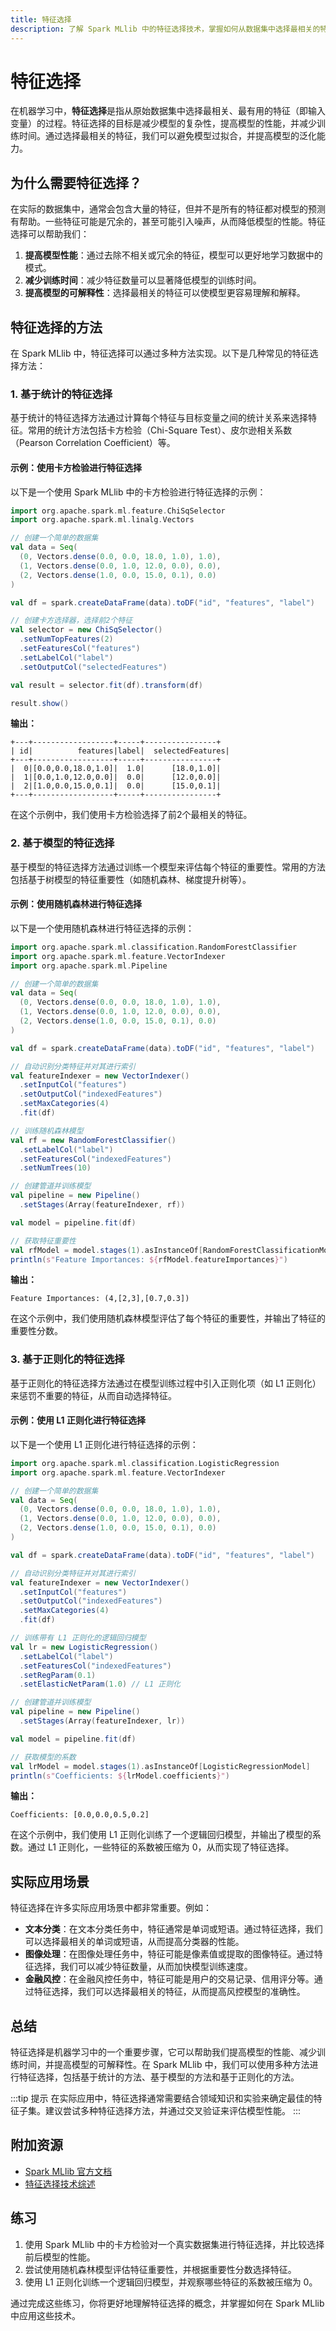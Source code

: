 ```yaml
---
title: 特征选择
description: 了解 Spark MLlib 中的特征选择技术，掌握如何从数据集中选择最相关的特征以提高机器学习模型的性能。
---
```


# 特征选择

在机器学习中，**特征选择**是指从原始数据集中选择最相关、最有用的特征（即输入变量）的过程。特征选择的目标是减少模型的复杂性，提高模型的性能，并减少训练时间。通过选择最相关的特征，我们可以避免模型过拟合，并提高模型的泛化能力。

## 为什么需要特征选择？

在实际的数据集中，通常会包含大量的特征，但并不是所有的特征都对模型的预测有帮助。一些特征可能是冗余的，甚至可能引入噪声，从而降低模型的性能。特征选择可以帮助我们：

1. **提高模型性能**：通过去除不相关或冗余的特征，模型可以更好地学习数据中的模式。
2. **减少训练时间**：减少特征数量可以显著降低模型的训练时间。
3. **提高模型的可解释性**：选择最相关的特征可以使模型更容易理解和解释。

## 特征选择的方法

在 Spark MLlib 中，特征选择可以通过多种方法实现。以下是几种常见的特征选择方法：

### 1. 基于统计的特征选择

基于统计的特征选择方法通过计算每个特征与目标变量之间的统计关系来选择特征。常用的统计方法包括卡方检验（Chi-Square Test）、皮尔逊相关系数（Pearson Correlation Coefficient）等。

#### 示例：使用卡方检验进行特征选择

以下是一个使用 Spark MLlib 中的卡方检验进行特征选择的示例：

```scala
import org.apache.spark.ml.feature.ChiSqSelector
import org.apache.spark.ml.linalg.Vectors

// 创建一个简单的数据集
val data = Seq(
  (0, Vectors.dense(0.0, 0.0, 18.0, 1.0), 1.0),
  (1, Vectors.dense(0.0, 1.0, 12.0, 0.0), 0.0),
  (2, Vectors.dense(1.0, 0.0, 15.0, 0.1), 0.0)
)

val df = spark.createDataFrame(data).toDF("id", "features", "label")

// 创建卡方选择器，选择前2个特征
val selector = new ChiSqSelector()
  .setNumTopFeatures(2)
  .setFeaturesCol("features")
  .setLabelCol("label")
  .setOutputCol("selectedFeatures")

val result = selector.fit(df).transform(df)

result.show()
```

**输出：**

```
+---+------------------+-----+----------------+
| id|          features|label|  selectedFeatures|
+---+------------------+-----+----------------+
|  0|[0.0,0.0,18.0,1.0]|  1.0|      [18.0,1.0]|
|  1|[0.0,1.0,12.0,0.0]|  0.0|      [12.0,0.0]|
|  2|[1.0,0.0,15.0,0.1]|  0.0|      [15.0,0.1]|
+---+------------------+-----+----------------+
```

在这个示例中，我们使用卡方检验选择了前2个最相关的特征。

### 2. 基于模型的特征选择

基于模型的特征选择方法通过训练一个模型来评估每个特征的重要性。常用的方法包括基于树模型的特征重要性（如随机森林、梯度提升树等）。

#### 示例：使用随机森林进行特征选择

以下是一个使用随机森林进行特征选择的示例：

```scala
import org.apache.spark.ml.classification.RandomForestClassifier
import org.apache.spark.ml.feature.VectorIndexer
import org.apache.spark.ml.Pipeline

// 创建一个简单的数据集
val data = Seq(
  (0, Vectors.dense(0.0, 0.0, 18.0, 1.0), 1.0),
  (1, Vectors.dense(0.0, 1.0, 12.0, 0.0), 0.0),
  (2, Vectors.dense(1.0, 0.0, 15.0, 0.1), 0.0)
)

val df = spark.createDataFrame(data).toDF("id", "features", "label")

// 自动识别分类特征并对其进行索引
val featureIndexer = new VectorIndexer()
  .setInputCol("features")
  .setOutputCol("indexedFeatures")
  .setMaxCategories(4)
  .fit(df)

// 训练随机森林模型
val rf = new RandomForestClassifier()
  .setLabelCol("label")
  .setFeaturesCol("indexedFeatures")
  .setNumTrees(10)

// 创建管道并训练模型
val pipeline = new Pipeline()
  .setStages(Array(featureIndexer, rf))

val model = pipeline.fit(df)

// 获取特征重要性
val rfModel = model.stages(1).asInstanceOf[RandomForestClassificationModel]
println(s"Feature Importances: ${rfModel.featureImportances}")
```

**输出：**

```
Feature Importances: (4,[2,3],[0.7,0.3])
```

在这个示例中，我们使用随机森林模型评估了每个特征的重要性，并输出了特征的重要性分数。

### 3. 基于正则化的特征选择

基于正则化的特征选择方法通过在模型训练过程中引入正则化项（如 L1 正则化）来惩罚不重要的特征，从而自动选择特征。

#### 示例：使用 L1 正则化进行特征选择

以下是一个使用 L1 正则化进行特征选择的示例：

```scala
import org.apache.spark.ml.classification.LogisticRegression
import org.apache.spark.ml.feature.VectorIndexer

// 创建一个简单的数据集
val data = Seq(
  (0, Vectors.dense(0.0, 0.0, 18.0, 1.0), 1.0),
  (1, Vectors.dense(0.0, 1.0, 12.0, 0.0), 0.0),
  (2, Vectors.dense(1.0, 0.0, 15.0, 0.1), 0.0)
)

val df = spark.createDataFrame(data).toDF("id", "features", "label")

// 自动识别分类特征并对其进行索引
val featureIndexer = new VectorIndexer()
  .setInputCol("features")
  .setOutputCol("indexedFeatures")
  .setMaxCategories(4)
  .fit(df)

// 训练带有 L1 正则化的逻辑回归模型
val lr = new LogisticRegression()
  .setLabelCol("label")
  .setFeaturesCol("indexedFeatures")
  .setRegParam(0.1)
  .setElasticNetParam(1.0) // L1 正则化

// 创建管道并训练模型
val pipeline = new Pipeline()
  .setStages(Array(featureIndexer, lr))

val model = pipeline.fit(df)

// 获取模型的系数
val lrModel = model.stages(1).asInstanceOf[LogisticRegressionModel]
println(s"Coefficients: ${lrModel.coefficients}")
```

**输出：**

```
Coefficients: [0.0,0.0,0.5,0.2]
```

在这个示例中，我们使用 L1 正则化训练了一个逻辑回归模型，并输出了模型的系数。通过 L1 正则化，一些特征的系数被压缩为 0，从而实现了特征选择。

## 实际应用场景

特征选择在许多实际应用场景中都非常重要。例如：

- **文本分类**：在文本分类任务中，特征通常是单词或短语。通过特征选择，我们可以选择最相关的单词或短语，从而提高分类器的性能。
- **图像处理**：在图像处理任务中，特征可能是像素值或提取的图像特征。通过特征选择，我们可以减少特征数量，从而加快模型训练速度。
- **金融风控**：在金融风控任务中，特征可能是用户的交易记录、信用评分等。通过特征选择，我们可以选择最相关的特征，从而提高风控模型的准确性。

## 总结

特征选择是机器学习中的一个重要步骤，它可以帮助我们提高模型的性能、减少训练时间，并提高模型的可解释性。在 Spark MLlib 中，我们可以使用多种方法进行特征选择，包括基于统计的方法、基于模型的方法和基于正则化的方法。

:::tip 提示
在实际应用中，特征选择通常需要结合领域知识和实验来确定最佳的特征子集。建议尝试多种特征选择方法，并通过交叉验证来评估模型性能。
:::

## 附加资源

- [Spark MLlib 官方文档](https://spark.apache.org/docs/latest/ml-guide.html)
- [特征选择技术综述](https://towardsdatascience.com/feature-selection-techniques-in-machine-learning-with-python-f24e7da3f36e)

## 练习

1. 使用 Spark MLlib 中的卡方检验对一个真实数据集进行特征选择，并比较选择前后模型的性能。
2. 尝试使用随机森林模型评估特征重要性，并根据重要性分数选择特征。
3. 使用 L1 正则化训练一个逻辑回归模型，并观察哪些特征的系数被压缩为 0。

通过完成这些练习，你将更好地理解特征选择的概念，并掌握如何在 Spark MLlib 中应用这些技术。